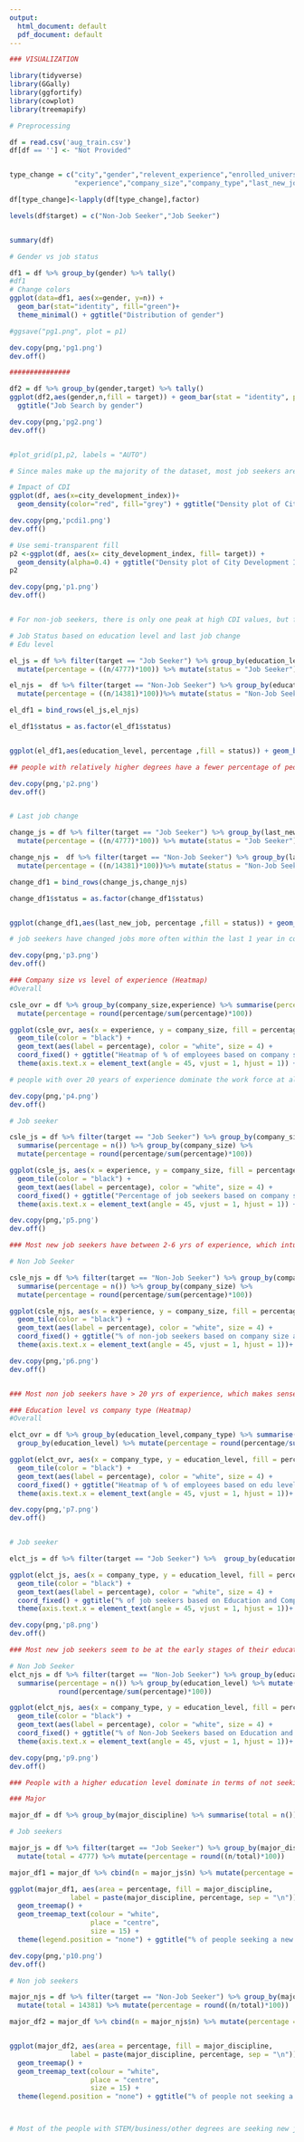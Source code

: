 ---
output:
  html_document: default
  pdf_document: default
---


```{r,echo=FALSE,include=FALSE}
### VISUALIZATION

library(tidyverse)
library(GGally)
library(ggfortify)
library(cowplot)
library(treemapify)
```


```{r,echo=FALSE,include=FALSE}
# Preprocessing

df = read.csv('aug_train.csv')
df[df == ''] <- "Not Provided"


type_change = c("city","gender","relevent_experience","enrolled_university","education_level","major_discipline",
                "experience","company_size","company_type","last_new_job","target")

df[type_change]<-lapply(df[type_change],factor)

levels(df$target) = c("Non-Job Seeker","Job Seeker")


summary(df)

```


```{r,echo=FALSE,include=FALSE}
# Gender vs job status

df1 = df %>% group_by(gender) %>% tally()
#df1
# Change colors
ggplot(data=df1, aes(x=gender, y=n)) +
  geom_bar(stat="identity", fill="green")+
  theme_minimal() + ggtitle("Distribution of gender")

#ggsave("pg1.png", plot = p1) 

dev.copy(png,'pg1.png')
dev.off()

###############

df2 = df %>% group_by(gender,target) %>% tally()
ggplot(df2,aes(gender,n,fill = target)) + geom_bar(stat = "identity", position = 'dodge') +
  ggtitle("Job Search by gender")

dev.copy(png,'pg2.png')
dev.off()


#plot_grid(p1,p2, labels = "AUTO")

# Since males make up the majority of the dataset, most job seekers are males

```



```{r,echo=FALSE,include=FALSE}
# Impact of CDI
ggplot(df, aes(x=city_development_index))+
  geom_density(color="red", fill="grey") + ggtitle("Density plot of City Development Index")

dev.copy(png,'pcdi1.png')
dev.off()

# Use semi-transparent fill
p2 <-ggplot(df, aes(x= city_development_index, fill= target)) +
  geom_density(alpha=0.4) + ggtitle("Density plot of City Development Index by Job Status") + xlab("City Development Index (CDI)")
p2

dev.copy(png,'p1.png')
dev.off()


# For non-job seekers, there is only one peak at high CDI values, but for job seekers there are two peaks - one at low cdi values and other at high cdi values. Potentially, in high cdi areas there is a lot of scope for growth. People in low cdi areas could be wanting to improve their circumstances by looking for new jobs in, perhaps, high cdi areas.

```



```{r,echo=FALSE,include=FALSE}
# Job Status based on education level and last job change
# Edu level

el_js = df %>% filter(target == "Job Seeker") %>% group_by(education_level) %>% tally() %>%  
  mutate(percentage = ((n/4777)*100)) %>% mutate(status = "Job Seeker")

el_njs =  df %>% filter(target == "Non-Job Seeker") %>% group_by(education_level) %>% tally() %>%  
  mutate(percentage = ((n/14381)*100))%>% mutate(status = "Non-Job Seeker")

el_df1 = bind_rows(el_js,el_njs)

el_df1$status = as.factor(el_df1$status)


ggplot(el_df1,aes(education_level, percentage ,fill = status)) + geom_bar(stat = "identity", position = 'dodge') + ggtitle("Job Status based on Education level") + scale_fill_manual(values=c('#999999','#E69F00')) + coord_flip() + ylab("Percentage") + xlab("Education Level")

## people with relatively higher degrees have a fewer percentage of people seeking a new job in comparison to people with graduate degrees.

dev.copy(png,'p2.png')
dev.off()


# Last job change

change_js = df %>% filter(target == "Job Seeker") %>% group_by(last_new_job) %>% tally() %>%  
  mutate(percentage = ((n/4777)*100)) %>% mutate(status = "Job Seeker")

change_njs =  df %>% filter(target == "Non-Job Seeker") %>% group_by(last_new_job) %>% tally() %>%  
  mutate(percentage = ((n/14381)*100))%>% mutate(status = "Non-Job Seeker")

change_df1 = bind_rows(change_js,change_njs)

change_df1$status = as.factor(change_df1$status)


ggplot(change_df1,aes(last_new_job, percentage ,fill = status)) + geom_bar(stat = "identity", position = 'dodge') + ggtitle("Job Status based on last job change") + scale_fill_manual(values=c('#999999','#E69F00')) + coord_flip() + ylab("Percentage") + xlab("Last Job Change")

# job seekers have changed jobs more often within the last 1 year in comparison to non job seekers, people who have never looked for a job are also ready for a new challenge.

dev.copy(png,'p3.png')
dev.off()


```

 

```{r,echo=FALSE,include=FALSE}
### Company size vs level of experience (Heatmap)
#Overall

csle_ovr = df %>% group_by(company_size,experience) %>% summarise(percentage = n()) %>% group_by(company_size) %>% 
  mutate(percentage = round(percentage/sum(percentage)*100))

ggplot(csle_ovr, aes(x = experience, y = company_size, fill = percentage)) +
  geom_tile(color = "black") +
  geom_text(aes(label = percentage), color = "white", size = 4) +
  coord_fixed() + ggtitle("Heatmap of % of employees based on company size and years of experience") +
  theme(axis.text.x = element_text(angle = 45, vjust = 1, hjust = 1)) + xlab("Experience") + ylab("Company Size")

# people with over 20 years of experience dominate the work force at all company sizes. There also some heat at smaller companies with lower experience range.

dev.copy(png,'p4.png')
dev.off()

# Job seeker

csle_js = df %>% filter(target == "Job Seeker") %>% group_by(company_size,experience) %>% 
  summarise(percentage = n()) %>% group_by(company_size) %>% 
  mutate(percentage = round(percentage/sum(percentage)*100))

ggplot(csle_js, aes(x = experience, y = company_size, fill = percentage)) +
  geom_tile(color = "black") +
  geom_text(aes(label = percentage), color = "white", size = 4) +
  coord_fixed() + ggtitle("Percentage of job seekers based on company size and years of experience") +
  theme(axis.text.x = element_text(angle = 45, vjust = 1, hjust = 1)) + xlab("Experience") + ylab("Company Size")

dev.copy(png,'p5.png')
dev.off()

### Most new job seekers have between 2-6 yrs of experience, which intuitively makes sense as they seek new challenges once they have built their skills. 

# Non Job Seeker

csle_njs = df %>% filter(target == "Non-Job Seeker") %>% group_by(company_size,experience) %>% 
  summarise(percentage = n()) %>% group_by(company_size) %>% 
  mutate(percentage = round(percentage/sum(percentage)*100))

ggplot(csle_njs, aes(x = experience, y = company_size, fill = percentage)) +
  geom_tile(color = "black") +
  geom_text(aes(label = percentage), color = "white", size = 4) +
  coord_fixed() + ggtitle("% of non-job seekers based on company size and years of experience") +
  theme(axis.text.x = element_text(angle = 45, vjust = 1, hjust = 1))+ xlab("Experience") + ylab("Company Size")

dev.copy(png,'p6.png')
dev.off()


### Most non job seekers have > 20 yrs of experience, which makes sense as they might have reached the desired level of seniority in their positions.

```




```{r,echo=FALSE,include=FALSE}
### Education level vs company type (Heatmap)
#Overall

elct_ovr = df %>% group_by(education_level,company_type) %>% summarise(percentage = n()) %>%
  group_by(education_level) %>% mutate(percentage = round(percentage/sum(percentage)*100))

ggplot(elct_ovr, aes(x = company_type, y = education_level, fill = percentage)) +
  geom_tile(color = "black") +
  geom_text(aes(label = percentage), color = "white", size = 4) +
  coord_fixed() + ggtitle("Heatmap of % of employees based on edu level and company type") +
  theme(axis.text.x = element_text(angle = 45, vjust = 1, hjust = 1))+ xlab("Company Type") + ylab("Education")

dev.copy(png,'p7.png')
dev.off()


# Job seeker

elct_js = df %>% filter(target == "Job Seeker") %>%  group_by(education_level,company_type) %>% summarise(percentage = n()) %>% group_by(education_level) %>% mutate(percentage = round(percentage/sum(percentage)*100))

ggplot(elct_js, aes(x = company_type, y = education_level, fill = percentage)) +
  geom_tile(color = "black") +
  geom_text(aes(label = percentage), color = "white", size = 4) +
  coord_fixed() + ggtitle("% of job seekers based on Education and Company Type") +
  theme(axis.text.x = element_text(angle = 45, vjust = 1, hjust = 1))+ xlab("Company Type") + ylab("Education")

dev.copy(png,'p8.png')
dev.off()

### Most new job seekers seem to be at the early stages of their education. Probably they are younger, building their skillset and seeking new challenges.

# Non Job Seeker
elct_njs = df %>% filter(target == "Non-Job Seeker") %>% group_by(education_level,company_type) %>%
  summarise(percentage = n()) %>% group_by(education_level) %>% mutate(percentage =
            round(percentage/sum(percentage)*100))

ggplot(elct_njs, aes(x = company_type, y = education_level, fill = percentage)) +
  geom_tile(color = "black") +
  geom_text(aes(label = percentage), color = "white", size = 4) +
  coord_fixed() + ggtitle("% of Non-Job Seekers based on Education and Company Type") +
  theme(axis.text.x = element_text(angle = 45, vjust = 1, hjust = 1))+ xlab("Company Type") + ylab("Education")

dev.copy(png,'p9.png')
dev.off()

### People with a higher education level dominate in terms of not seeking a new job across compny types.

```


```{r,echo=FALSE,include=FALSE}
### Major

major_df = df %>% group_by(major_discipline) %>% summarise(total = n())

# Job seekers

major_js = df %>% filter(target == "Job Seeker") %>% group_by(major_discipline) %>% tally() %>% 
  mutate(total = 4777) %>% mutate(percentage = round((n/total)*100))

major_df1 = major_df %>% cbind(n = major_js$n) %>% mutate(percentage = round((n/total)*100))

ggplot(major_df1, aes(area = percentage, fill = major_discipline,
               label = paste(major_discipline, percentage, sep = "\n"))) +
  geom_treemap() +
  geom_treemap_text(colour = "white",
                    place = "centre",
                    size = 15) +
  theme(legend.position = "none") + ggtitle("% of people seeking a new job based on major discipline")

dev.copy(png,'p10.png')
dev.off()

# Non job seekers

major_njs = df %>% filter(target == "Non-Job Seeker") %>% group_by(major_discipline) %>% tally() %>% 
  mutate(total = 14381) %>% mutate(percentage = round((n/total)*100))

major_df2 = major_df %>% cbind(n = major_njs$n) %>% mutate(percentage = round((n/total)*100))


ggplot(major_df2, aes(area = percentage, fill = major_discipline,
               label = paste(major_discipline, percentage, sep = "\n"))) +
  geom_treemap() +
  geom_treemap_text(colour = "white",
                    place = "centre",
                    size = 15) +
  theme(legend.position = "none") + ggtitle("% of people not seeking a new job based on major discipline")



# Most of the people with STEM/business/other degrees are seeking new jobs in comparison to other majors


```




```{r ref.label=knitr::all_labels(), echo=TRUE, eval=FALSE}
```